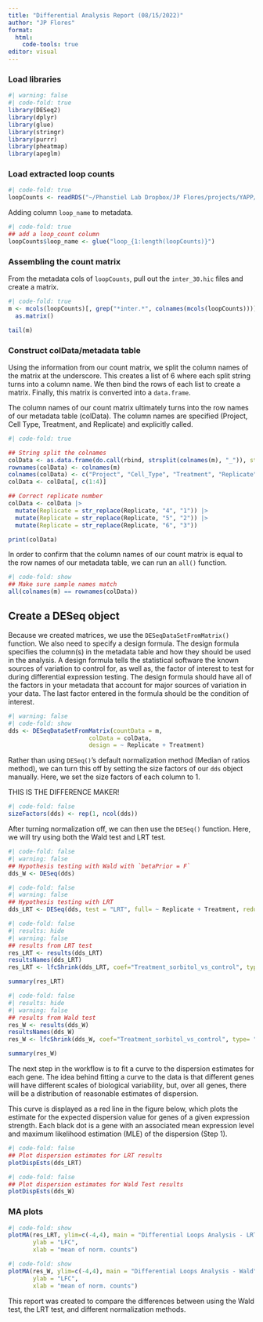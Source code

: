 ```yaml
---
title: "Differential Analysis Report (08/15/2022)"
author: "JP Flores"
format: 
  html:
    code-tools: true
editor: visual
---
```


### Load libraries

```r
#| warning: false
#| code-fold: true
library(DESeq2)
library(dplyr)
library(glue)
library(stringr)
library(purrr)
library(pheatmap)
library(apeglm)
```

### Load extracted loop counts

```r
#| code-fold: true
loopCounts <- readRDS("~/Phanstiel Lab Dropbox/JP Flores/projects/YAPP/YAPP/data/processed/hic/YAPP_hic_loopCounts.rds")
```

Adding column `loop_name` to metadata.

```r
#| code-fold: true
## add a loop_count column
loopCounts$loop_name <- glue("loop_{1:length(loopCounts)}")
```

### Assembling the count matrix

From the metadata cols of `loopCounts`, pull out the `inter_30.hic` files and create a matrix.

```r
#| code-fold: true
m <- mcols(loopCounts)[, grep("*inter.*", colnames(mcols(loopCounts)))] %>% 
  as.matrix()

tail(m)
```

### Construct colData/metadata table

Using the information from our count matrix, we split the column names of the matrix at the underscore. This creates a list of 6 where each split string turns into a column name. We then bind the rows of each list to create a matrix. Finally, this matrix is converted into a `data.frame`.

The column names of our count matrix ultimately turns into the row names of our metadata table (colData). The column names are specified (Project, Cell Type, Treatment, and Replicate) and explicitly called.

```r
#| code-fold: true

## String split the colnames 
colData <- as.data.frame(do.call(rbind, strsplit(colnames(m), "_")), stringsAsFactors = T)
rownames(colData) <- colnames(m)
colnames(colData) <- c("Project", "Cell_Type", "Treatment", "Replicate")
colData <- colData[, c(1:4)]

## Correct replicate number
colData <- colData |> 
  mutate(Replicate = str_replace(Replicate, "4", "1")) |> 
  mutate(Replicate = str_replace(Replicate, "5", "2")) |> 
  mutate(Replicate = str_replace(Replicate, "6", "3"))

print(colData)
```

In order to confirm that the column names of our count matrix is equal to the row names of our metadata table, we can run an `all()` function.

```r
#| code-fold: show
## Make sure sample names match
all(colnames(m) == rownames(colData))
```

## Create a DESeq object

Because we created matrices, we use the `DESeqDataSetFromMatrix()` function. We also need to specify a design formula. The design formula specifies the column(s) in the metadata table and how they should be used in the analysis. A design formula tells the statistical software the known sources of variation to control for, as well as, the factor of interest to test for during differential expression testing. The design formula should have all of the factors in your metadata that account for major sources of variation in your data. The last factor entered in the formula should be the condition of interest.

```r
#| warning: false
#| code-fold: show
dds <- DESeqDataSetFromMatrix(countData = m,
                       colData = colData,
                       design = ~ Replicate + Treatment)
```

Rather than using `DESeq()`'s default normalization method (Median of ratios method), we can turn this off by setting the size factors of our `dds` object manually. Here, we set the size factors of each column to 1.

:::{.callout-important}
THIS IS THE DIFFERENCE MAKER!
:::

```r
#| code-fold: false
sizeFactors(dds) <- rep(1, ncol(dds))
```

After turning normalization off, we can then use the `DESeq()` function. Here, we will try using both the Wald test and LRT test.

```r
#| code-fold: false
#| warning: false
## Hypothesis testing with Wald with `betaPrior = F`
dds_W <- DESeq(dds)
```

```r
#| code-fold: false
#| warning: false
## Hypothesis testing with LRT 
dds_LRT <- DESeq(dds, test = "LRT", full= ~ Replicate + Treatment, reduced = ~ Replicate)
```

```r
#| code-fold: false
#| results: hide
#| warning: false
## results from LRT test
res_LRT <- results(dds_LRT)
resultsNames(dds_LRT)
res_LRT <- lfcShrink(dds_LRT, coef="Treatment_sorbitol_vs_control", type= "apeglm")
```

```r
summary(res_LRT)
```

```r
#| code-fold: false
#| results: hide
#| warning: false
## results from Wald test
res_W <- results(dds_W)
resultsNames(dds_W)
res_W <- lfcShrink(dds_W, coef="Treatment_sorbitol_vs_control", type= "apeglm")
```

```r
summary(res_W)
```

The next step in the workflow is to fit a curve to the dispersion estimates for each gene. The idea behind fitting a curve to the data is that different genes will have different scales of biological variability, but, over all genes, there will be a distribution of reasonable estimates of dispersion.

This curve is displayed as a red line in the figure below, which plots the estimate for the expected dispersion value for genes of a given expression strength. Each black dot is a gene with an associated mean expression level and maximum likelihood estimation (MLE) of the dispersion (Step 1).

```r
#| code-fold: false
## Plot dispersion estimates for LRT results
plotDispEsts(dds_LRT)
```

```r
#| code-fold: false
## Plot dispersion estimates for Wald Test results
plotDispEsts(dds_W)
```

### MA plots

```r
#| code-fold: show
plotMA(res_LRT, ylim=c(-4,4), main = "Differential Loops Analysis - LRT",
       ylab = "LFC",
       xlab = "mean of norm. counts")
```


```r
#| code-fold: show
plotMA(res_W, ylim=c(-4,4), main = "Differential Loops Analysis - Wald",
       ylab = "LFC",
       xlab = "mean of norm. counts")
```

::: callout-note
This report was created to compare the differences between using the Wald test, the LRT test, and different normalization methods.
:::
